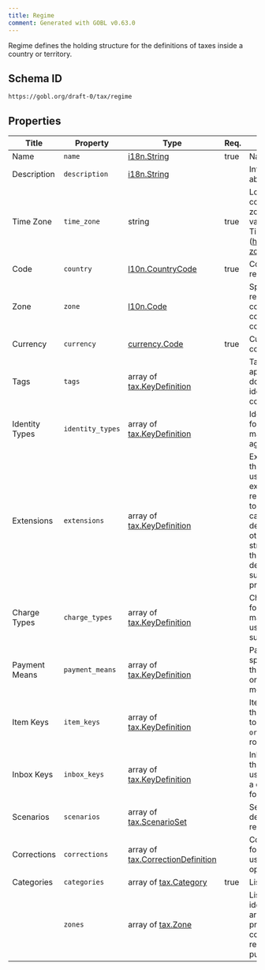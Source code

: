 ```yaml
---
title: Regime
comment: Generated with GOBL v0.63.0
---
```


Regime defines the holding structure for the definitions of taxes inside a country or territory.

## Schema ID

`https://gobl.org/draft-0/tax/regime`

## Properties

| Title          | Property         | Type                                                                    | Req. | Description                                                                                                                                                                                                                                                                           |
|----------------|------------------|-------------------------------------------------------------------------|------|---------------------------------------------------------------------------------------------------------------------------------------------------------------------------------------------------------------------------------------------------------------------------------------|
| Name           | `name`           | [i18n.String](/draft-0/i18n/string)                                     | true | Name of the country                                                                                                                                                                                                                                                                   |
| Description    | `description`    | [i18n.String](/draft-0/i18n/string)                                     |      | Introductory details about the regime.                                                                                                                                                                                                                                                |
| Time Zone      | `time_zone`      | string                                                                  | true | Location name for the country's central time zone. Accepted values from IANA Time Zone Database (https://iana.org/time-zones).                                                                                                                                                        |
| Code           | `country`        | [l10n.CountryCode](/draft-0/l10n/country_code)                          | true | Country code for the region                                                                                                                                                                                                                                                           |
| Zone           | `zone`           | [l10n.Code](/draft-0/l10n/code)                                         |      | Specific Locality, region, city, province, county, or similar code inside the country, if needed.                                                                                                                                                                                     |
| Currency       | `currency`       | [currency.Code](/draft-0/currency/code)                                 | true | Currency used by the country.                                                                                                                                                                                                                                                         |
| Tags           | `tags`           | array of [tax.KeyDefinition](/draft-0/tax/key_definition)               |      | Tags that can be applied at the document level to identify additional considerations.                                                                                                                                                                                                 |
| Identity Types | `identity_types` | array of [tax.KeyDefinition](/draft-0/tax/key_definition)               |      | Identity types specific for the regime and may be validated against.                                                                                                                                                                                                                  |
| Extensions     | `extensions`     | array of [tax.KeyDefinition](/draft-0/tax/key_definition)               |      | Extensions defines the keys that can be used for extended or extra data inside the regime that is specific to the regime and cannot be easily determined from other GOBL structures. Typically these are used to define local codes for suppliers, customers, products, or tax rates. |
| Charge Types   | `charge_types`   | array of [tax.KeyDefinition](/draft-0/tax/key_definition)               |      | Charge types specific for the regime and may be validated or used in the UI as suggestions                                                                                                                                                                                            |
| Payment Means  | `payment_means`  | array of [tax.KeyDefinition](/draft-0/tax/key_definition)               |      | PaymentMeansKeys specific for the regime that extend the original base payment means keys.                                                                                                                                                                                            |
| Item Keys      | `item_keys`      | array of [tax.KeyDefinition](/draft-0/tax/key_definition)               |      | ItemKeys specific for the regime that need to be added to `org.Item` data in line rows.                                                                                                                                                                                               |
| Inbox Keys     | `inbox_keys`     | array of [tax.KeyDefinition](/draft-0/tax/key_definition)               |      | InboxKeys specific to the regime that can be used to identify where a document should be forwarded to.                                                                                                                                                                                |
| Scenarios      | `scenarios`      | array of [tax.ScenarioSet](/draft-0/tax/scenario_set)                   |      | Sets of scenario definitions for the regime.                                                                                                                                                                                                                                          |
| Corrections    | `corrections`    | array of [tax.CorrectionDefinition](/draft-0/tax/correction_definition) |      | Configuration details for corrections to be used with correction options.                                                                                                                                                                                                             |
| Categories     | `categories`     | array of [tax.Category](/draft-0/tax/category)                          | true | List of tax categories.                                                                                                                                                                                                                                                               |
|                | `zones`          | array of [tax.Zone](/draft-0/tax/zone)                                  |      | List of zones to identify specific areas, regions, or provinces inside a country tha may be required for tax purposes.                                                                                                                                                                |

